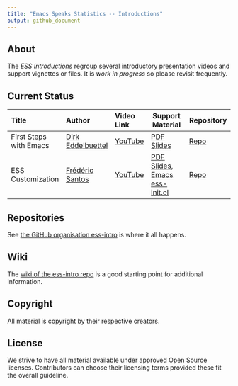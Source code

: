 ```yaml
---
title: "Emacs Speaks Statistics -- Introductions"
output: github_document
---
```


## About

The _ESS Introductions_ regroup several introductory presentation videos and
support vignettes or files. It is _work in progress_ so please revisit frequently.

## Current Status

| <span>Title</span>     | <span>Author</span>                                  | <span>Video Link</span>                 | <span>Support Material</span>                                                                         | <span>Repository</span>                                       |
|:-----------------------|:-----------------------------------------------------|:----------------------------------------|---------------------------------------------------------------------------------------------|---------------------------------------------------------------|
| First Steps with Emacs | [Dirk Eddelbuettel](https://github.com/eddelbuettel) | [YouTube](https://youtu.be/1YOrd7NCGkg) | [PDF Slides](https://github.com/ess-intro/presentation-first-steps/blob/master/first-steps.pdf) | [Repo](https://github.com/ess-intro/presentation-first-steps) |
| ESS Customization      | [Frédéric Santos](https://github.com/frederic-santos)| [YouTube](https://youtu.be/Lf8qrLuvYp8) | [PDF Slides](https://github.com/ess-intro/presentation-ess-customization/blob/main/tutorial/slides-ess-customization.pdf), [Emacs ess-init.el](https://github.com/ess-intro/presentation-ess-customization/blob/main/tutorial/ess-init.el)      | [Repo](https://github.com/ess-intro/presentation-ess-customization)    |

## Repositories

See [the GitHub organisation ess-intro](https://github.com/ess-intro) is
where it all happens.

## Wiki

The [wiki of the ess-intro repo](https://github.com/ess-intro/ess-intro/wiki)
is a good starting point for additional information.

## Copyright

All material is copyright by their respective creators.

## License

We strive to have all material available under approved Open Source
licenses. Contributors can choose their licensing terms provided these fit
the overall guideline.




